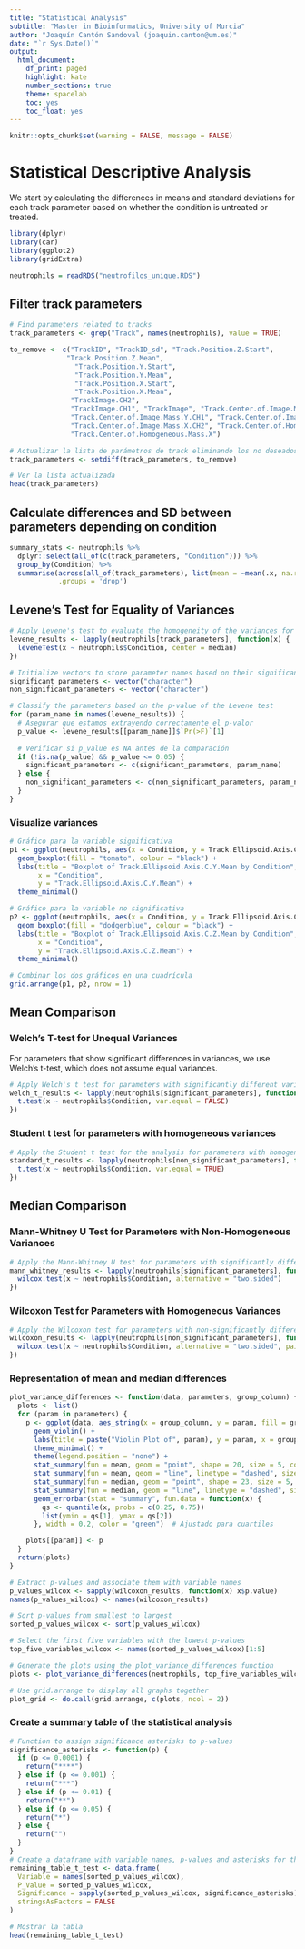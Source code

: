 ---
title: "Statistical Analysis"
subtitle: "Master in Bioinformatics, University of Murcia"
author: "Joaquín Cantón Sandoval (joaquin.canton@um.es)"
date: "`r Sys.Date()`"
output:
  html_document:
    df_print: paged
    highlight: kate
    number_sections: true
    theme: spacelab
    toc: yes
    toc_float: yes
---

```{r setup, include=FALSE} 
knitr::opts_chunk$set(warning = FALSE, message = FALSE) 
```

# Statistical Descriptive Analysis

We start by calculating the differences in means and standard deviations for each track parameter based on whether the condition is untreated or treated.

```{r}
library(dplyr)
library(car)
library(ggplot2)
library(gridExtra)
```

```{r}
neutrophils = readRDS("neutrofilos_unique.RDS")
```

## Filter track parameters

```{r}
# Find parameters related to tracks
track_parameters <- grep("Track", names(neutrophils), value = TRUE)

to_remove <- c("TrackID", "TrackID_sd", "Track.Position.Z.Start",
              "Track.Position.Z.Mean",
                "Track.Position.Y.Start",
                "Track.Position.Y.Mean",
                "Track.Position.X.Start",
                "Track.Position.X.Mean",
               "TrackImage.CH2",
               "TrackImage.CH1", "TrackImage", "Track.Center.of.Image.Mass.Z.CH2", "Track.Center.of.Image.Mass.Z.CH1",
               "Track.Center.of.Image.Mass.Y.CH1", "Track.Center.of.Image.Mass.Y.CH2", "Track.Center.of.Image.Mass.X.CH1",
               "Track.Center.of.Image.Mass.X.CH2", "Track.Center.of.Homogeneous.Mass.Z", "Track.Center.of.Homogeneous.Mass.Y",
               "Track.Center.of.Homogeneous.Mass.X")

# Actualizar la lista de parámetros de track eliminando los no deseados
track_parameters <- setdiff(track_parameters, to_remove)

# Ver la lista actualizada
head(track_parameters)
```

## Calculate differences and SD between parameters depending on condition

```{r}
summary_stats <- neutrophils %>%
  dplyr::select(all_of(c(track_parameters, "Condition"))) %>%
  group_by(Condition) %>%
  summarise(across(all_of(track_parameters), list(mean = ~mean(.x, na.rm = TRUE), sd = ~sd(.x, na.rm = TRUE))),
            .groups = 'drop') 
```


## Levene's Test for Equality of Variances

```{r}
# Apply Levene's test to evaluate the homogeneity of the variances for each parameter
levene_results <- lapply(neutrophils[track_parameters], function(x) {
  leveneTest(x ~ neutrophils$Condition, center = median)
})

# Initialize vectors to store parameter names based on their significance
significant_parameters <- vector("character")
non_significant_parameters <- vector("character")

# Classify the parameters based on the p-value of the Levene test
for (param_name in names(levene_results)) {
  # Asegurar que estamos extrayendo correctamente el p-valor
  p_value <- levene_results[[param_name]]$`Pr(>F)`[1]
  
  # Verificar si p_value es NA antes de la comparación
  if (!is.na(p_value) && p_value <= 0.05) {
    significant_parameters <- c(significant_parameters, param_name)
  } else {
    non_significant_parameters <- c(non_significant_parameters, param_name)
  }
}
```

### Visualize variances

```{r}
# Gráfico para la variable significativa
p1 <- ggplot(neutrophils, aes(x = Condition, y = Track.Ellipsoid.Axis.C.Y.Mean)) +
  geom_boxplot(fill = "tomato", colour = "black") +
  labs(title = "Boxplot of Track.Ellipsoid.Axis.C.Y.Mean by Condition",
       x = "Condition",
       y = "Track.Ellipsoid.Axis.C.Y.Mean") +
  theme_minimal()

# Gráfico para la variable no significativa
p2 <- ggplot(neutrophils, aes(x = Condition, y = Track.Ellipsoid.Axis.C.Z.Mean)) +
  geom_boxplot(fill = "dodgerblue", colour = "black") +
  labs(title = "Boxplot of Track.Ellipsoid.Axis.C.Z.Mean by Condition",
       x = "Condition",
       y = "Track.Ellipsoid.Axis.C.Z.Mean") +
  theme_minimal()

# Combinar los dos gráficos en una cuadrícula
grid.arrange(p1, p2, nrow = 1)
```

## Mean Comparison

### Welch's T-test for Unequal Variances

For parameters that show significant differences in variances, we use Welch's t-test, which does not assume equal variances.

```{r}
# Apply Welch's t test for parameters with significantly different variances
welch_t_results <- lapply(neutrophils[significant_parameters], function(x) {
  t.test(x ~ neutrophils$Condition, var.equal = FALSE)
})
```

### Student t test for parameters with homogeneous variances

```{r}
# Apply the Student t test for the analysis for parameters with homogeneous variances
standard_t_results <- lapply(neutrophils[non_significant_parameters], function(x) {
  t.test(x ~ neutrophils$Condition, var.equal = TRUE)
})
```

## Median Comparison

### Mann-Whitney U Test for Parameters with Non-Homogeneous Variances

```{r}
# Apply the Mann-Whitney U test for parameters with significantly different variances
mann_whitney_results <- lapply(neutrophils[significant_parameters], function(x) {
  wilcox.test(x ~ neutrophils$Condition, alternative = "two.sided")
})

```

### Wilcoxon Test for Parameters with Homogeneous Variances

```{r}
# Apply the Wilcoxon test for parameters with non-significantly different variances
wilcoxon_results <- lapply(neutrophils[non_significant_parameters], function(x) {
  wilcox.test(x ~ neutrophils$Condition, alternative = "two.sided", paired = FALSE)
})
```


### Representation of mean and median differences

```{r}
plot_variance_differences <- function(data, parameters, group_column) {
  plots <- list()
  for (param in parameters) {
    p <- ggplot(data, aes_string(x = group_column, y = param, fill = group_column)) +
      geom_violin() +
      labs(title = paste("Violin Plot of", param), y = param, x = group_column) +
      theme_minimal() +
      theme(legend.position = "none") +
      stat_summary(fun = mean, geom = "point", shape = 20, size = 5, color = "lightblue", aes(group = group_column)) +
      stat_summary(fun = mean, geom = "line", linetype = "dashed", size = 2, color = "lightblue", aes(group = group_column)) +
      stat_summary(fun = median, geom = "point", shape = 23, size = 5, color = "orange", fill = "orange", aes(group = group_column)) +
      stat_summary(fun = median, geom = "line", linetype = "dashed", size = 2, color = "orange", aes(group = group_column)) +
      geom_errorbar(stat = "summary", fun.data = function(x) {
        qs <- quantile(x, probs = c(0.25, 0.75))
        list(ymin = qs[1], ymax = qs[2])
      }, width = 0.2, color = "green")  # Ajustado para cuartiles

    plots[[param]] <- p
  }
  return(plots)
}
```


```{r}
# Extract p-values ​​and associate them with variable names
p_values_wilcox <- sapply(wilcoxon_results, function(x) x$p.value)
names(p_values_wilcox) <- names(wilcoxon_results)

# Sort p-values ​​from smallest to largest
sorted_p_values_wilcox <- sort(p_values_wilcox)

# Select the first five variables with the lowest p-values
top_five_variables_wilcox <- names(sorted_p_values_wilcox)[1:5]

# Generate the plots using the plot_variance_differences function
plots <- plot_variance_differences(neutrophils, top_five_variables_wilcox, "Condition")

# Use grid.arrange to display all graphs together
plot_grid <- do.call(grid.arrange, c(plots, ncol = 2))

```

### Create a summary table of the statistical analysis

```{r}
# Function to assign significance asterisks to p-values
significance_asterisks <- function(p) {
  if (p <= 0.0001) {
    return("****")
  } else if (p <= 0.001) {
    return("***")
  } else if (p <= 0.01) {
    return("**")
  } else if (p <= 0.05) {
    return("*")
  } else {
    return("")
  }
}
# Create a dataframe with variable names, p-values ​​and asterisks for the t-test
remaining_table_t_test <- data.frame(
  Variable = names(sorted_p_values_wilcox),
  P_Value = sorted_p_values_wilcox,
  Significance = sapply(sorted_p_values_wilcox, significance_asterisks),
  stringsAsFactors = FALSE
)

# Mostrar la tabla
head(remaining_table_t_test)
```

